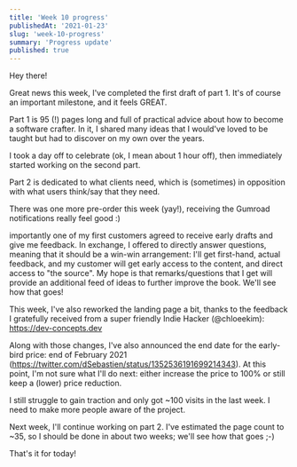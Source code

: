 ```yaml
---
title: 'Week 10 progress'
publishedAt: '2021-01-23'
slug: 'week-10-progress'
summary: 'Progress update'
published: true
---
```


Hey there!

Great news this week, I've completed the first draft of part 1. It's of course an important milestone, and it feels GREAT.

Part 1 is 95 (!) pages long and full of practical advice about how to become a software crafter. In it, I shared many ideas that I would've loved to be taught but had to discover on my own over the years.

I took a day off to celebrate (ok, I mean about 1 hour off), then immediately started working on the second part.

Part 2 is dedicated to what clients need, which is (sometimes) in opposition with what users think/say that they need.

There was one more pre-order this week (yay!), receiving the Gumroad notifications really feel good :)

importantly one of my first customers agreed to receive early drafts and give me feedback. In exchange, I offered to directly answer questions, meaning that it should be a win-win arrangement: I'll get first-hand, actual feedback, and my customer will get early access to the content, and direct access to "the source". My hope is that remarks/questions that I get will provide an additional feed of ideas to further improve the book. We'll see how that goes!

This week, I've also reworked the landing page a bit, thanks to the feedback I gratefully received from a super friendly Indie Hacker (@chloeekim): https://dev-concepts.dev

Along with those changes, I've also announced the end date for the early-bird price: end of February 2021 (https://twitter.com/dSebastien/status/1352536191699214343). At this point, I'm not sure what I'll do next: either increase the price to 100% or still keep a (lower) price reduction.

<Tweet tweetLink="dSebastien/status/1352536191699214343" />

I still struggle to gain traction and only got ~100 visits in the last week. I need to make more people aware of the project.

Next week, I'll continue working on part 2. I've estimated the page count to ~35, so I should be done in about two weeks; we'll see how that goes ;-)

That's it for today!

<BlogPostSignature />
